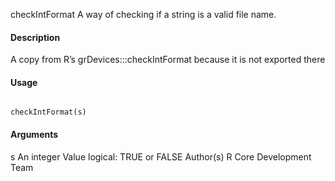 checkIntFormat A way of checking if a string is a valid file name.

#### Description

A copy from R's grDevices:::checkIntFormat because it is not exported there

#### Usage
<pre><code>
checkIntFormat(s)
</code></pre>
#### Arguments

s An integer
Value
logical: TRUE or FALSE
Author(s)
R Core Development Team

